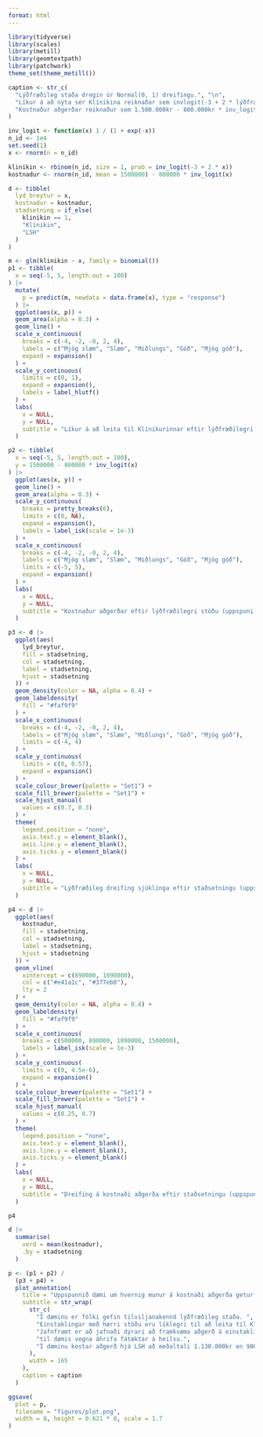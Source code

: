 ```yaml
---
format: html
---
```


```r
library(tidyverse)
library(scales)
library(metill)
library(geomtextpath)
library(patchwork)
theme_set(theme_metill())
```

```r
caption <- str_c(
  "Lýðfræðileg staða dregin úr Normal(0, 1) dreifingu.", "\n",
  "Líkur á að nýta sér Klínikina reiknaðar sem invlogit(-3 + 2 * lýðfræðilegstaða)", "\n",
  "Kostnaður aðgerðar reiknaður sem 1.500.000kr - 800.000kr * inv_logit(lýðfræðilegstaða)"
)
```


```r
inv_logit <- function(x) 1 / (1 + exp(-x))
n_id <- 1e4
set.seed(1)
x <- rnorm(n = n_id)

klinikin <- rbinom(n_id, size = 1, prob = inv_logit(-3 + 2 * x))
kostnadur <- rnorm(n_id, mean = 1500000) - 800000 * inv_logit(x)

d <- tibble(
  lyd_breytur = x,
  kostnadur = kostnadur,
  stadsetning = if_else(
    klinikin == 1,
    "Klínikin",
    "LSH"
  )
) 
```

```r
m <- glm(klinikin ~ x, family = binomial())
p1 <- tibble(
  x = seq(-5, 5, length.out = 100)
) |> 
  mutate(
    p = predict(m, newdata = data.frame(x), type = "response")
  ) |> 
  ggplot(aes(x, p)) +
  geom_area(alpha = 0.3) +
  geom_line() +
  scale_x_continuous(
    breaks = c(-4, -2, -0, 2, 4),
    labels = c("Mjög slæm", "Slæm", "Miðlungs", "Góð", "Mjög góð"),
    expand = expansion()
  ) +
  scale_y_continuous(
    limits = c(0, 1),
    expand = expansion(),
    labels = label_hlutf()
  ) +
  labs(
    x = NULL,
    y = NULL,
    subtitle = "Líkur á að leita til Klínikurinnar eftir lýðfræðilegri stöðu (uppspuni)"
  )
```

```r
p2 <- tibble(
  x = seq(-5, 5, length.out = 100),
  y = 1500000 - 800000 * inv_logit(x)
) |> 
  ggplot(aes(x, y)) +
  geom_line() +
  geom_area(alpha = 0.3) +
  scale_y_continuous(
    breaks = pretty_breaks(6),
    limits = c(0, NA),
    expand = expansion(),
    labels = label_isk(scale = 1e-3)
  ) +
  scale_x_continuous(
    breaks = c(-4, -2, -0, 2, 4),
    labels = c("Mjög slæm", "Slæm", "Miðlungs", "Góð", "Mjög góð"),
    limits = c(-5, 5),
    expand = expansion()
  ) +
  labs(
    x = NULL,
    y = NULL,
    subtitle = "Kostnaður aðgerðar eftir lýðfræðilegri stöðu (uppspuni)"
  )
```


```r
p3 <- d |> 
  ggplot(aes(
    lyd_breytur, 
    fill = stadsetning,
    col = stadsetning,
    label = stadsetning, 
    hjust = stadsetning
  )) +
  geom_density(color = NA, alpha = 0.4) +
  geom_labeldensity(
    fill = "#faf9f9"
  ) +
  scale_x_continuous(
    breaks = c(-4, -2, -0, 2, 4),
    labels = c("Mjög slæm", "Slæm", "Miðlungs", "Góð", "Mjög góð"),
    limits = c(-4, 4)
  ) +
  scale_y_continuous(
    limits = c(0, 0.57),
    expand = expansion()
  ) +
  scale_colour_brewer(palette = "Set1") +
  scale_fill_brewer(palette = "Set1") +
  scale_hjust_manual(
    values = c(0.7, 0.3)
  ) +
  theme(
    legend.position = "none",
    axis.text.y = element_blank(),
    axis.line.y = element_blank(),
    axis.ticks.y = element_blank()
  ) +
  labs(
    x = NULL,
    y = NULL,
    subtitle = "Lýðfræðileg dreifing sjúklinga eftir staðsetningu (uppspuni)"
  )
```




```r
p4 <- d |> 
  ggplot(aes(
    kostnadur, 
    fill = stadsetning,
    col = stadsetning,
    label = stadsetning, 
    hjust = stadsetning
  )) +
  geom_vline(
    xintercept = c(890000, 1090000),
    col = c("#e41a1c", "#377eb8"),
    lty = 2
  ) +
  geom_density(color = NA, alpha = 0.4) +
  geom_labeldensity(
    fill = "#faf9f9"
  ) +
  scale_x_continuous(
    breaks = c(500000, 890000, 1090000, 1500000),
    labels = label_isk(scale = 1e-3)
  ) +
  scale_y_continuous(
    limits = c(0, 4.5e-6),
    expand = expansion()
  ) +
  scale_colour_brewer(palette = "Set1") +
  scale_fill_brewer(palette = "Set1") +
  scale_hjust_manual(
    values = c(0.25, 0.7)
  ) +
  theme(
    legend.position = "none",
    axis.text.y = element_blank(),
    axis.line.y = element_blank(),
    axis.ticks.y = element_blank()
  ) +
  labs(
    x = NULL,
    y = NULL,
    subtitle = "Dreifing á kostnaði aðgerða eftir staðsetningu (uppspuni)"
  )

p4
```

```r
d |> 
  summarise(
    verd = mean(kostnadur),
    .by = stadsetning
  )
```


```r
p <- (p1 + p2) /
  (p3 + p4) +
  plot_annotation(
    title = "Uppspunnið dæmi um hvernig munur á kostnaði aðgerða getur orðið til óháð skilvirkni stofnana",
    subtitle = str_wrap(
      str_c(
        "Í dæminu er fólki gefin tilviljanakennd lýðfræðileg staða. ",
        "Einstaklingar með hærri stöðu eru líklegri til að leita til Klíníkurinnar. ",
        "Jafnframt er að jafnaði dýrari að framkvæma aðgerð á einstakling í verri lýðfræðilegri stöðu, ",
        "til dæmis vegna áhrifa fátæktar á heilsu.",
        "Í dæminu kostar aðgerð hjá LSH að meðaltali 1.130.000kr en 900.000kr hjá Klínikinni."
      ), 
      width = 165
    ),
    caption = caption
  )

ggsave(
  plot = p,
  filename = "figures/plot.png",
  width = 8, height = 0.621 * 8, scale = 1.7
)
```

